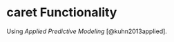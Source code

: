 # caret Functionality {#ch:caret}

Using _Applied Predictive Modeling_ [@kuhn2013applied].

```r

```
